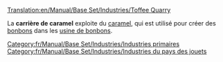 [[Translation:en/Manual/Base Set/Industries/Toffee Quarry]]

{{fr/Manual/Base Set/Industries/Industries|image=en/Manual/Base Set/Industries/ToffeeQuarry.png
|nom=Carrière de caramel
|climats=[[fr/Manual/Climat#pays-des-jouets|Pays des jouets]]
|accepte=Rien
|produit=[[fr/Manual/Base Set/Cargos/Caramel|Caramel]]
|notes=Absent des autres [[fr/Manual/Climat|climats]].
}}
La '''carrière de caramel''' exploite du [[fr/Manual/Base Set/Cargos/Caramel|caramel]], qui est utilisé pour créer des [[fr/Manual/Base Set/Cargos/Bonbon|bonbons]] dans les [[fr/Manual/Base Set/Industries/Usine de bonbons|usine de bonbons]].

{{fr/Manual/Base Set/Industries/Navbox Industries}}

[[Category:fr/Manual/Base Set/Industries/Industries primaires]]
[[Category:fr/Manual/Base Set/Industries/Industries du pays des jouets]]